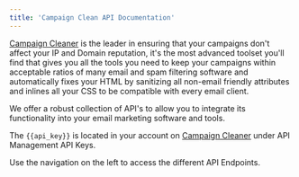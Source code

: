 ```yaml
---
title: 'Campaign Clean API Documentation'
---
```


[Campaign Cleaner](https://campaigncleaner.com) is the leader in ensuring that your campaigns don't affect your IP and Domain reputation, it's the most advanced toolset you'll find that gives you all the tools you need to keep your campaigns within acceptable ratios of many email and spam filtering software and automatically fixes your HTML by sanitizing all non-email friendly attributes and inlines all your CSS to be compatible with every email client.

We offer a robust collection of API's to allow you to integrate its functionality into your email marketing software and tools.

The `{{api_key}}` is located in your account on [Campaign Cleaner](https://members.campaigncleaner.com) under API Management API Keys.

Use the navigation on the left to access the different API Endpoints.
